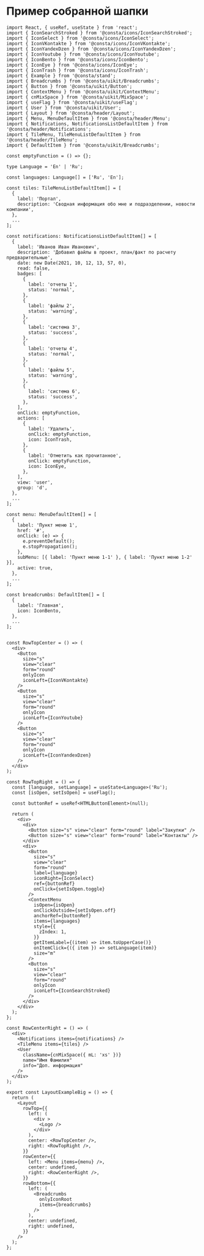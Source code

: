 
# Пример собранной шапки

```tsx
import React, { useRef, useState } from 'react';
import { IconSearchStroked } from '@consta/icons/IconSearchStroked';
import { IconSelect } from '@consta/icons/IconSelect';
import { IconVKontakte } from '@consta/icons/IconVKontakte';
import { IconYandexDzen } from '@consta/icons/IconYandexDzen';
import { IconYoutube } from '@consta/icons/IconYoutube';
import { IconBento } from '@consta/icons/IconBento';
import { IconEye } from '@consta/icons/IconEye';
import { IconTrash } from '@consta/icons/IconTrash';
import { Example } from '@consta/stand';
import { Breadcrumbs } from '@consta/uikit/Breadcrumbs';
import { Button } from '@consta/uikit/Button';
import { ContextMenu } from '@consta/uikit/ContextMenu';
import { cnMixSpace } from '@consta/uikit/MixSpace';
import { useFlag } from '@consta/uikit/useFlag';
import { User } from '@consta/uikit/User';
import { Layout } from '@consta/header/Layout';
import { Menu, MenuDefaultItem } from '@consta/header/Menu';
import { Notifications, NotificationsListDefaultItem } from '@consta/header/Notifications';
import { TileMenu, TileMenuListDefaultItem } from '@consta/header/TileMenu';
import { DefaultItem } from '@consta/uikit/Breadcrumbs';

const emptyFunction = () => {};

type Language = 'En' | 'Ru';

const languages: Language[] = ['Ru', 'En'];

const tiles: TileMenuListDefaultItem[] = [
  {
    label: 'Портал',
    description: 'Сводная информация обо мне и подразделении, новости компании',
  },
  ...
];

const notifications: NotificationsListDefaultItem[] = [
  {
    label: 'Иванов Иван Иванович',
    description: 'Добавил файлы в проект, план/факт по расчету предварительные',
    date: new Date(2021, 10, 12, 13, 57, 0),
    read: false,
    badges: [
      {
        label: 'отчеты 1',
        status: 'normal',
      },
      {
        label: 'файлы 2',
        status: 'warning',
      },
      {
        label: 'система 3',
        status: 'success',
      },
      {
        label: 'отчеты 4',
        status: 'normal',
      },
      {
        label: 'файлы 5',
        status: 'warning',
      },
      {
        label: 'система 6',
        status: 'success',
      },
    ],
    onClick: emptyFunction,
    actions: [
      {
        label: 'Удалить',
        onClick: emptyFunction,
        icon: IconTrash,
      },
      {
        label: 'Отметить как прочитанное',
        onClick: emptyFunction,
        icon: IconEye,
      },
    ],
    view: 'user',
    group: 'd',
  },
  ...
];

const menu: MenuDefaultItem[] = [
  {
    label: 'Пункт меню 1',
    href: '#',
    onClick: (e) => {
      e.preventDefault();
      e.stopPropagation();
    },
    subMenu: [{ label: 'Пункт меню 1-1' }, { label: 'Пункт меню 1-2' }],
    active: true,
  },
  ...
];

const breadcrumbs: DefaultItem[] = [
  {
    label: 'Главная',
    icon: IconBento,
  },
  ...
];


const RowTopCenter = () => (
  <div>
    <Button
      size="s"
      view="clear"
      form="round"
      onlyIcon
      iconLeft={IconVKontakte}
    />
    <Button
      size="s"
      view="clear"
      form="round"
      onlyIcon
      iconLeft={IconYoutube}
    />
    <Button
      size="s"
      view="clear"
      form="round"
      onlyIcon
      iconLeft={IconYandexDzen}
    />
  </div>
);

const RowTopRight = () => {
  const [language, setLanguage] = useState<Language>('Ru');
  const [isOpen, setIsOpen] = useFlag();

  const buttonRef = useRef<HTMLButtonElement>(null);

  return (
    <div>
      <div>
        <Button size="s" view="clear" form="round" label="Закупки" />
        <Button size="s" view="clear" form="round" label="Контакты" />
      </div>
      <div>
        <Button
          size="s"
          view="clear"
          form="round"
          label={language}
          iconRight={IconSelect}
          ref={buttonRef}
          onClick={setIsOpen.toggle}
        />
        <ContextMenu
          isOpen={isOpen}
          onClickOutside={setIsOpen.off}
          anchorRef={buttonRef}
          items={languages}
          style={{
            zIndex: 1,
          }}
          getItemLabel={(item) => item.toUpperCase()}
          onItemClick={({ item }) => setLanguage(item)}
          size="m"
        />
        <Button
          size="s"
          view="clear"
          form="round"
          onlyIcon
          iconLeft={IconSearchStroked}
        />
      </div>
    </div>
  );
};

const RowCenterRight = () => (
  <div>
    <Notifications items={notifications} />
    <TileMenu items={tiles} />
    <User
      className={cnMixSpace({ mL: 'xs' })}
      name="Имя Фамилия"
      info="Доп. информация"
    />
  </div>
);

export const LayoutExampleBig = () => {
  return (
    <Layout
      rowTop={{
        left: (
          <div >
            <Logo />
          </div>
        ),
        center: <RowTopCenter />,
        right: <RowTopRight />,
      }}
      rowCenter={{
        left: <Menu items={menu} />,
        center: undefined,
        right: <RowCenterRight />,
      }}
      rowBottom={{
        left: (
          <Breadcrumbs
            onlyIconRoot
            items={breadcrumbs}
          />
        ),
        center: undefined,
        right: undefined,
      }}
    />
  );
};
```

<LayoutExampleBig />
